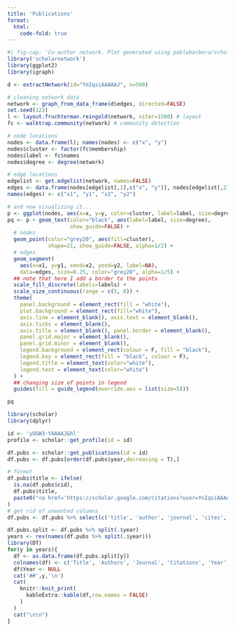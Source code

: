 ```yaml
---
title: 'Publications'
format: 
  html: 
    code-fold: true
---
```


```r
#| fig-cap: 'Co-author network. Plot generated using pablobarbera/scholarnetwork'
library('scholarnetwork')
library(ggplot2)
library(igraph)

d <- extractNetwork(id="YnIqsiAAAAAJ", n=500)

# cleaning network data
network <- graph_from_data_frame(d$edges, directed=FALSE)
set.seed(123)
l <- layout.fruchterman.reingold(network, niter=1500) # layout
fc <- walktrap.community(network) # community detection

# node locations
nodes <- data.frame(l); names(nodes) <- c("x", "y")
nodes$cluster <- factor(fc$membership)
nodes$label <- fc$names
nodes$degree <- degree(network)

# edge locations
edgelist <- get.edgelist(network, names=FALSE)
edges <- data.frame(nodes[edgelist[,1],c("x", "y")], nodes[edgelist[,2],c("x", "y")])
names(edges) <- c("x1", "y1", "x2", "y2")

# and now visualizing it...
p <- ggplot(nodes, aes(x=x, y=y, color=cluster, label=label, size=degree))
pq <- p + geom_text(color="black", aes(label=label, size=degree),
                    show_guide=FALSE) +
  # nodes
  geom_point(color="grey20", aes(fill=cluster),
             shape=21, show_guide=FALSE, alpha=1/2) +
  # edges
  geom_segment(
    aes(x=x1, y=y1, xend=x2, yend=y2, label=NA),
    data=edges, size=0.25, color="grey20", alpha=1/5) +
  ## note that here I add a border to the points
  scale_fill_discrete(labels=labels) +
  scale_size_continuous(range = c(5, 8)) +
  theme(
    panel.background = element_rect(fill = "white"),
    plot.background = element_rect(fill="white"),
    axis.line = element_blank(), axis.text = element_blank(),
    axis.ticks = element_blank(),
    axis.title = element_blank(), panel.border = element_blank(),
    panel.grid.major = element_blank(),
    panel.grid.minor = element_blank(),
    legend.background = element_rect(colour = F, fill = "black"),
    legend.key = element_rect(fill = "black", colour = F),
    legend.title = element_text(color="white"),
    legend.text = element_text(color="white")
  ) +
  ## changing size of points in legend
  guides(fill = guide_legend(override.aes = list(size=5)))

pq
```

```r
library(scholar)
library(dplyr)

id <- 'yUGW3-YAAAAJ&hl'
profile <- scholar::get_profile(id = id)

df.pubs <- scholar::get_publications(id = id)
df.pubs <- df.pubs[order(df.pubs$year,decreasing = T),]

# format 
df.pubs$title <- ifelse(
  is.na(df.pubs$cid),
  df.pubs$title,
  paste0("<a href='https://scholar.google.com/citations?user=YnIqsiAAAAAJ&hl=en",df.pubs$cid,"&btnI=1&hl=en' target='_blank'>",df.pubs$title,"</a>")
)
# get rid of unwanted columns
df.pubs <- df.pubs %>% select(c('title', 'author', 'journal', 'cites', 'year'))

df.pubs.split <- df.pubs %>% split(.$year)
years <- rev(names(df.pubs %>% split(.$year)))
library(DT)
for(y in years){
  df <- as.data.frame(df.pubs.split[y])
  colnames(df) <- c('Title', 'Authors', 'Journal', 'Citations', 'Year')
  df$Year <- NULL
  cat('##',y,'\n')
  cat(
    knitr::knit_print(
      kableExtra::kable(df,row.names = FALSE)
    )
  )
  cat("\n\n")
}
```
